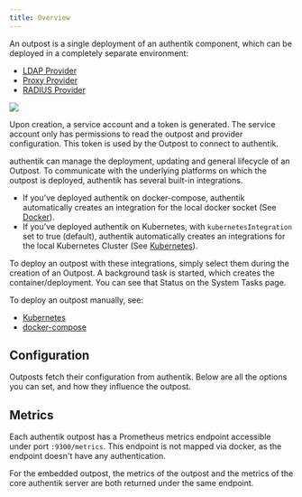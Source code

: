 ```yaml
---
title: Overview
---
```


An outpost is a single deployment of an authentik component, which can be deployed in a completely separate environment:

-   [LDAP Provider](../providers/ldap/index.md)
-   [Proxy Provider](../providers/proxy/index.md)
-   [RADIUS Provider](../providers/radius/index.md)

![](outposts.png)

Upon creation, a service account and a token is generated. The service account only has permissions to read the outpost and provider configuration. This token is used by the Outpost to connect to authentik.

authentik can manage the deployment, updating and general lifecycle of an Outpost. To communicate with the underlying platforms on which the outpost is deployed, authentik has several built-in integrations.

-   If you've deployed authentik on docker-compose, authentik automatically creates an integration for the local docker socket (See [Docker](./integrations/docker.md)).
-   If you've deployed authentik on Kubernetes, with `kubernetesIntegration` set to true (default), authentik automatically creates an integrations for the local Kubernetes Cluster (See [Kubernetes](./integrations/kubernetes.md)).

To deploy an outpost with these integrations, simply select them during the creation of an Outpost. A background task is started, which creates the container/deployment. You can see that Status on the System Tasks page.

To deploy an outpost manually, see:

-   [Kubernetes](./manual-deploy-kubernetes.md)
-   [docker-compose](./manual-deploy-docker-compose.md)

## Configuration

Outposts fetch their configuration from authentik. Below are all the options you can set, and how they influence the outpost.


<Configuration />

## Metrics

Each authentik outpost has a Prometheus metrics endpoint accessible under port `:9300/metrics`. This endpoint is not mapped via docker, as the endpoint doesn't have any authentication.

For the embedded outpost, the metrics of the outpost and the metrics of the core authentik server are both returned under the same endpoint.
